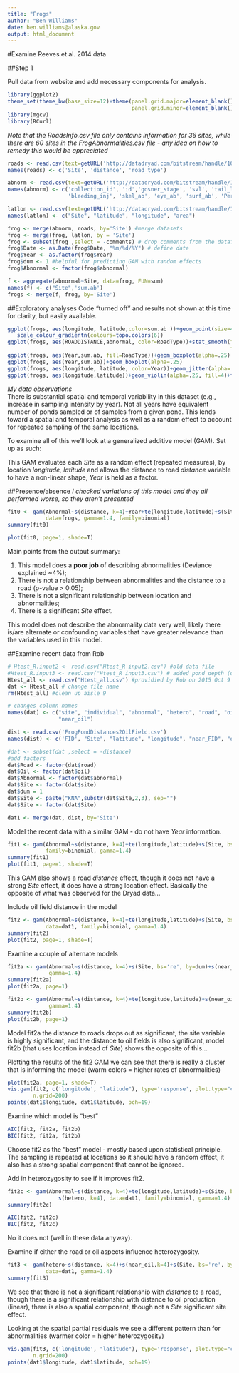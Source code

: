 ```yaml
---
title: "Frogs"
author: "Ben Williams"
date: ben.williams@alaska.gov
output: html_document
---
```


#Examine Reeves et al. 2014 data 

##Step 1

Pull data from website and add necessary components for analysis.
```r
library(ggplot2)
theme_set(theme_bw(base_size=12)+theme(panel.grid.major=element_blank(), 
                                       panel.grid.minor=element_blank()))
library(mgcv)
library(RCurl)
```

*Note that the RoadsInfo.csv file only contains information for 36 sites, while there are 60 sites in the FrogAbnormalities.csv file - any idea on how to remedy this would be appreciated*
```r
roads <- read.csv(text=getURL('http://datadryad.com/bitstream/handle/10255/dryad.70359/RoadsInfo.csv?sequence=1')) #from Reeves et al. 2014
names(roads) <- c('Site', 'distance', 'road_type')

abnorm <- read.csv(text=getURL('http://datadryad.com/bitstream/handle/10255/dryad.70355/FrogAbnormalities.csv?sequence=1')) #from Reeves et al. 2014
names(abnorm) <- c('collection_id', 'id','gosner_stage', 'svl', 'tail_length','comments', 'abnormal',
                   'bleeding_inj', 'skel_ab', 'eye_ab', 'surf_ab', 'Perkensus', 'Site', 'Date', 'Year')

latlon <- read.csv(text=getURL('http://datadryad.com/bitstream/handle/10255/dryad.70361/SiteLocations.csv?sequence=1'))#from Reeves et al. 2014
names(latlon) <- c("Site", "latitude", "longitude", "area")

frog <- merge(abnorm, roads, by='Site') #merge datasets
frog <- merge(frog, latlon, by = 'Site')
frog <- subset(frog ,select = -comments) # drop comments from the dataframe for ease of reading
frog$Date <- as.Date(frog$Date, "%m/%d/%Y") # define date
frog$Year <- as.factor(frog$Year)
frog$dum <- 1 #helpful for predicting GAM with random effects
frog$Abnormal <- factor(frog$abnormal)

f <- aggregate(abnormal~Site, data=frog, FUN=sum)
names(f) <- c("Site",'sum.ab')
frogs <- merge(f, frog, by='Site')
```

##Exploratory analyses
Code "turned off" and results not shown at this time for clarity, but easily available.
```r

ggplot(frogs, aes(longitude, latitude,color=sum.ab ))+geom_point(size=4)+
   scale_colour_gradientn(colours=topo.colors(6))
ggplot(frogs, aes(ROADDISTANCE,abnormal, color=RoadType))+stat_smooth(family='binomial', method='gam',
                                                                      formula=y~s(x, k=4))
ggplot(frogs, aes(Year,sum.ab, fill=RoadType))+geom_boxplot(alpha=.25)
ggplot(frogs, aes(Year,sum.ab))+geom_boxplot(alpha=.25)
ggplot(frogs, aes(longitude, latitude, color=Year))+geom_jitter(alpha=.25, size=3)
ggplot(frogs, aes(longitude,latitude))+geom_violin(alpha=.25, fill=4)+facet_grid(Year~.)
```

*My data observations*  
There is substantial spatial and temporal variability in this dataset (e.g., increase in sampling intensity by year). Not all years have equivalent number of ponds sampled or of samples from a given pond. This lends toward a spatial and temporal analysis as well as a random effect to account for repeated sampling of the same locations.

To examine all of this we'll look at a generalized additive model (GAM). Set up as such:

This GAM evaluates each *Site* as a random effect (repeated measures), by location *longitude, latitude* and allows the distance to road *distance* variable to have a non-linear shape, *Year* is held as a factor. 

##Presence/absence 
*I checked variations of this model and they all performed worse, so they aren't presented*

```r
fit0 <- gam(Abnormal~s(distance, k=4)+Year+te(longitude,latitude)+s(Site, bs='re', by=dum)-1, 
            data=frogs, gamma=1.4, family=binomial)
summary(fit0)

plot(fit0, page=1, shade=T)
```
Main points from the output summary:

1. This model does a **poor job** of describing abnormalities (Deviance explained ~4%);
2. There is not a relationship between abnormalities and the distance to a road (p-value > 0.05);
3. There is not a significant relationship between location and abnormalities;
4. There is a significant *Site* effect.

This model does not describe the abnormality data very well, likely there is/are alternate or confounding variables that have greater relevance than the variables used in this model.

##Examine recent data from Rob

```r
# Htest_R.input2 <- read.csv("Htest_R input2.csv") #old data file
#Htest_R.input3 <- read.csv("Htest_R input3.csv") # added pond depth (deep/shallow) provided by Rob on Sep 11 2015 - OLD DATA
Htest_all <- read.csv("Htest_all.csv") #providied by Rob on 2015 Oct 9
dat <- Htest_all # change file name
rm(Htest_all) #clean up aisle 9

# changes column names
names(dat) <- c("site", "individual", "abnormal", "hetero", "road", "oil", "main_rd", "distance",
                "near_oil")

dist <- read.csv('FrogPondDistances2OilField.csv')
names(dist) <- c('FID', "Site", "latitude", "longitude", "near_FID", "oilfld.dist")

#dat <- subset(dat ,select = -distance) 
#add factors
dat$Road <- factor(dat$road)
dat$Oil <- factor(dat$oil)
dat$Abnormal <- factor(dat$abnormal)
dat$Site <- factor(dat$site)
dat$dum = 1
dat$Site <- paste("KNA",substr(dat$Site,2,3), sep="")
dat$Site <- factor(dat$Site)

dat1 <- merge(dat, dist, by='Site')
```

Model the recent data with a similar GAM - do not have *Year* information. 
```r
fit1 <- gam(Abnormal~s(distance, k=4)+te(longitude,latitude)+s(Site, bs='re', by=dum), data=dat1, 
            family=binomial, gamma=1.4)
summary(fit1)
plot(fit1, page=1, shade=T)
```
This GAM also shows a road *distance* effect, though it does not have a strong *Site* effect, it does have a strong location effect. Basically the opposite of what was observed for the Dryad data...

Include oil field distance in the model
```r
fit2 <- gam(Abnormal~s(distance, k=4)+te(longitude,latitude)+s(Site, bs='re', by=dum)+s(near_oil, k=4), 
            data=dat1, family=binomial, gamma=1.4)
summary(fit2)
plot(fit2, page=1, shade=T)
```

Examine a couple of alternate models
```r
fit2a <- gam(Abnormal~s(distance, k=4)+s(Site, bs='re', by=dum)+s(near_oil, k=4), data=dat1, family=binomial,
             gamma=1.4)
summary(fit2a)
plot(fit2a, page=1)

fit2b <- gam(Abnormal~s(distance, k=4)+te(longitude,latitude)+s(near_oil, k=4), data=dat1, family=binomial,
             gamma=1.4)
summary(fit2b)
plot(fit2b, page=1)
```

Model fit2a the distance to roads drops out as significant, the site variable is highly significant, and the distance to oil fields is also significant, model fit2b (that uses location instead of *Site*) shows the opposite of this...

Plotting the results of the fit2 GAM we can see that there is really a cluster that is informing the model (warm colors = higher rates of abnormalities)
```r
plot(fit2a, page=1, shade=T)
vis.gam(fit2, c('longitude', "latitude"), type='response', plot.type="contour", color="topo", too.far=.10,
        n.grid=200)
points(dat1$longitude, dat1$latitude, pch=19)
```

Examine which model is "best"
```r
AIC(fit2, fit2a, fit2b)
BIC(fit2, fit2a, fit2b)
```
Choose fit2 as the "best" model - mostly based upon statistical principle. The sampling is repeated at locations so it should have a random effect, it also has a strong spatial component that cannot be ignored.

Add in heterozygosity to see if it improves fit2.

```r
fit2c <- gam(Abnormal~s(distance, k=4)+te(longitude,latitude)+s(Site, bs='re', by=dum)+s(near_oil, k=4)+
                s(hetero, k=4), data=dat1, family=binomial, gamma=1.4)
summary(fit2c)

AIC(fit2, fit2c)
BIC(fit2, fit2c)
```

No it does not (well in these data anyway).


Examine if either the road or oil aspects influence heterozygosity.
```r
fit3 <- gam(hetero~s(distance, k=4)+s(near_oil,k=4)+s(Site, bs='re', by=dum)+te(longitude, latitude), 
            data=dat1, gamma=1.4)
summary(fit3)
```
We see that there is not a significant relationship with *distance* to a road, though there is a significant relationship with distance to oil production (linear), there is also a spatial component, though not a *Site* significant site effect.

Looking at the spatial partial residuals we see a different pattern than for abnormalities (warmer color = higher heterozygosity)
```r
vis.gam(fit3, c('longitude', "latitude"), type='response', plot.type="contour", color="topo", too.far=.10,
        n.grid=200)
points(dat1$longitude, dat1$latitude, pch=19)
```
